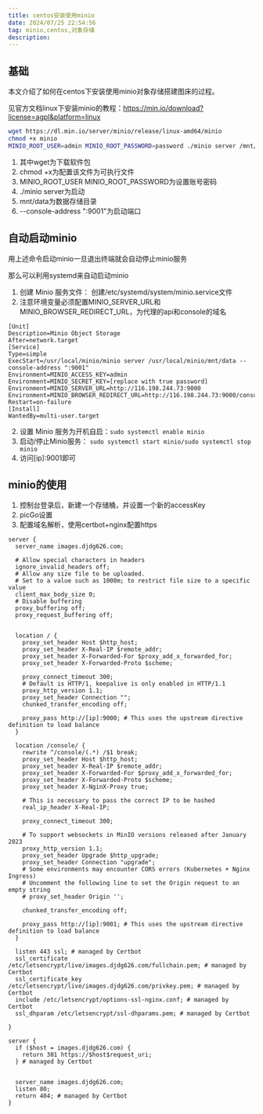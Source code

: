 ```yaml
---
title: centos安装使用minio
date: 2024/07/25 22:54:56
tag: minio,centos,对象存储
description:
---
```


## 基础
本文介绍了如何在centos下安装使用minio对象存储搭建图床的过程。

见官方文档linux下安装minio的教程：https://min.io/download?license=agpl&platform=linux

```bash
wget https://dl.min.io/server/minio/release/linux-amd64/minio
chmod +x minio
MINIO_ROOT_USER=admin MINIO_ROOT_PASSWORD=password ./minio server /mnt/data --console-address ":9001"
```

1. 其中wget为下载软件包
2. chmod +x为配置该文件为可执行文件
3. MINIO_ROOT_USER MINIO_ROOT_PASSWORD为设置账号密码
4. ./minio server为启动
5. mnt/data为数据存储目录
6. --console-address ":9001"为启动端口

## 自动启动minio
用上述命令启动minio一旦退出终端就会自动停止minio服务

那么可以利用systemd来自动启动minio

1. 创建 Minio 服务文件：
创建/etc/systemd/system/minio.service文件
2. 注意环境变量必须配置MINIO_SERVER_URL和MINIO_BROWSER_REDIRECT_URL，为代理的api和console的域名
```
[Unit]
Description=Minio Object Storage
After=network.target
[Service]
Type=simple
ExecStart=/usr/local/minio/minio server /usr/local/minio/mnt/data --console-address ":9001"
Environment=MINIO_ACCESS_KEY=admin
Environment=MINIO_SECRET_KEY=[replace with true password]
Environment=MINIO_SERVER_URL=http://116.198.244.73:9000
Environment=MINIO_BROWSER_REDIRECT_URL=http://116.198.244.73:9000/console
Restart=on-failure
[Install]
WantedBy=multi-user.target
```

2. 设置 Minio 服务为开机自启：`sudo systemctl enable minio`
3. 启动/停止Minio服务： `sudo systemctl start minio/sudo systemctl stop minio`
4. 访问[ip]:9001即可

## minio的使用
1. 控制台登录后，新建一个存储桶，并设置一个新的accessKey
2. picGo设置
4. 配置域名解析，使用certbot+nginx配置https

```nginx
server {
  server_name images.djdg626.com;

  # Allow special characters in headers
  ignore_invalid_headers off;
  # Allow any size file to be uploaded.
  # Set to a value such as 1000m; to restrict file size to a specific value
  client_max_body_size 0;
  # Disable buffering
  proxy_buffering off;
  proxy_request_buffering off;


  location / {
    proxy_set_header Host $http_host;
    proxy_set_header X-Real-IP $remote_addr;
    proxy_set_header X-Forwarded-For $proxy_add_x_forwarded_for;
    proxy_set_header X-Forwarded-Proto $scheme;

    proxy_connect_timeout 300;
    # Default is HTTP/1, keepalive is only enabled in HTTP/1.1
    proxy_http_version 1.1;
    proxy_set_header Connection "";
    chunked_transfer_encoding off;

    proxy_pass http://[ip]:9000; # This uses the upstream directive definition to load balance
  }

  location /console/ {
    rewrite ^/console/(.*) /$1 break;
    proxy_set_header Host $http_host;
    proxy_set_header X-Real-IP $remote_addr;
    proxy_set_header X-Forwarded-For $proxy_add_x_forwarded_for;
    proxy_set_header X-Forwarded-Proto $scheme;
    proxy_set_header X-NginX-Proxy true;

    # This is necessary to pass the correct IP to be hashed
    real_ip_header X-Real-IP;

    proxy_connect_timeout 300;

    # To support websockets in MinIO versions released after January 2023
    proxy_http_version 1.1;
    proxy_set_header Upgrade $http_upgrade;
    proxy_set_header Connection "upgrade";
    # Some environments may encounter CORS errors (Kubernetes + Nginx Ingress)
    # Uncomment the following line to set the Origin request to an empty string
    # proxy_set_header Origin '';

    chunked_transfer_encoding off;

    proxy_pass http://[ip]:9001; # This uses the upstream directive definition to load balance
  }

  listen 443 ssl; # managed by Certbot
  ssl_certificate /etc/letsencrypt/live/images.djdg626.com/fullchain.pem; # managed by Certbot
  ssl_certificate_key /etc/letsencrypt/live/images.djdg626.com/privkey.pem; # managed by Certbot
  include /etc/letsencrypt/options-ssl-nginx.conf; # managed by Certbot
  ssl_dhparam /etc/letsencrypt/ssl-dhparams.pem; # managed by Certbot

}

server {
  if ($host = images.djdg626.com) {
    return 301 https://$host$request_uri;
  } # managed by Certbot


  server_name images.djdg626.com;
  listen 80;
  return 404; # managed by Certbot
}

```